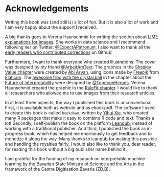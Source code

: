 # Acknowledgements

Writing this book was (and still is) a lot of fun.
But it is also a lot of work and I am very happy about the support I received.

A big thanks goes to Verena Haunschmid for writing the section about [LIME explanations for images](#images-lime).
She works in data science and I recommend following her on Twitter: [\@ExpectAPatronum](https://twitter.com/ExpectAPatronum).
I also want to thank all the [early readers who contributed corrections](https://github.com/christophM/interpretable-ml-book/graphs/contributors) on Github!

Furthermore, I want to thank everyone who created illustrations: 
The cover was designed by my friend [\@ArbeitAmText](https://twitter.com/ArbeitAmText). 
The graphics in the [Shapley Value chapter](#shapley) were created by [Abi Aryan](https://twitter.com/GoAbiAryan), using icons made by [Freepik](http://www.freepik.com/) from [Flaticon](https://www.flaticon.com/).
The [awesome frog with the crystal ball](http://www.chojugiga.com/) in the chapter about the [Future of Interpretability](#future) were designed by [\@TopeconHeroes](https://twitter.com/topeconheroes).
Verena Haunschmid created the graphic in the [RuleFit chapter](#rulefit).
I would like to thank all researchers who allowed me to use images from their research articles.


In at least three aspects, the way I published this book is unconventional.
First, it is available both as website and as ebook/pdf.
The software I used to create this book is called `bookdown`, written by [Yihui Xie](https://yihui.name/), who created many R packages that make it easy to combine R code and text.
Thanks a lot!
Secondly, I self-publish the book on the platform [Leanpub](https://leanpub.com/), instead of working with a traditional publisher.
And third, I published the book as in-progress book, which has helped me enormously to get feedback and to monetize it along the way.
Many thanks to leanpub for making this possible and handling the royalties fairly.
I would also like to thank you, dear reader, for reading this book without a big publisher name behind it.

I am grateful for the funding of my research on interpretable machine learning by the Bavarian State Ministry of Science and the Arts in the framework of the Centre Digitisation.Bavaria (ZD.B).
